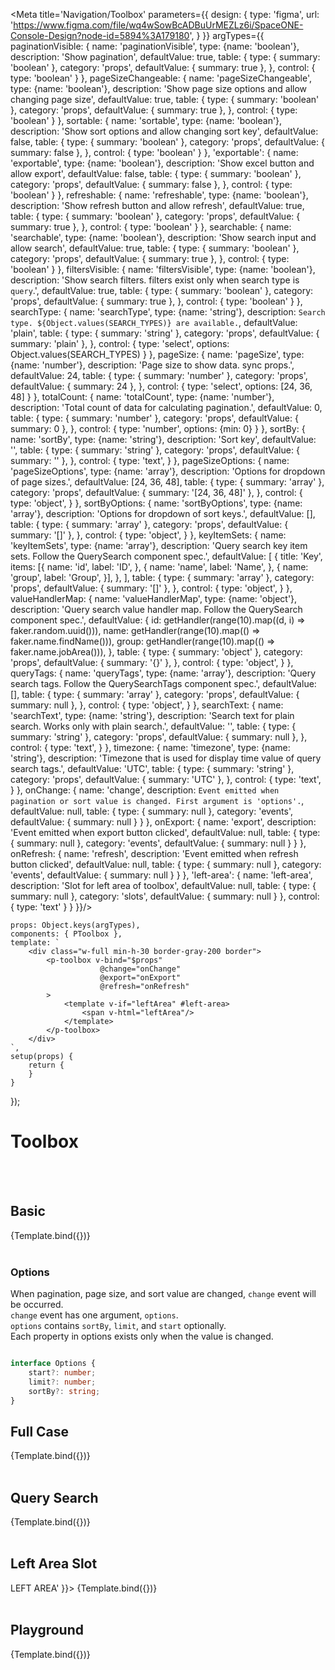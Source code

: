 

<Meta title='Navigation/Toolbox' parameters={{
    design: {
        type: 'figma',
        url: 'https://www.figma.com/file/wq4wSowBcADBuUrMEZLz6i/SpaceONE-Console-Design?node-id=5894%3A179180',
    }
}} argTypes={{
    paginationVisible: {
        name: 'paginationVisible',
        type: {name: 'boolean'},
        description: 'Show pagination',
        defaultValue: true,
        table: {
            type: {
                summary: 'boolean'
            },
            category: 'props',
            defaultValue: {
                summary: true
            },
        },
        control: {
            type: 'boolean'
        }
    },
    pageSizeChangeable: {
        name: 'pageSizeChangeable',
        type: {name: 'boolean'},
        description: 'Show page size options and allow changing page size',
        defaultValue: true,
        table: {
            type: {
                summary: 'boolean'
            },
            category: 'props',
            defaultValue: {
                summary: true
            },
        },
        control: {
            type: 'boolean'
        }
    },
    sortable: {
        name: 'sortable',
        type: {name: 'boolean'},
        description: 'Show sort options and allow changing sort key',
        defaultValue: false,
        table: {
            type: {
                summary: 'boolean'
            },
            category: 'props',
            defaultValue: {
                summary: false
            },
        },
        control: {
            type: 'boolean'
        }
    },
    'exportable': {
        name: 'exportable',
        type: {name: 'boolean'},
        description: 'Show excel button and allow export',
        defaultValue: false,
        table: {
            type: {
                summary: 'boolean'
            },
            category: 'props',
            defaultValue: {
                summary: false
            },
        },
        control: {
            type: 'boolean'
        }
    },
    refreshable: {
            name: 'refreshable',
            type: {name: 'boolean'},
            description: 'Show refresh button and allow refresh',
            defaultValue: true,
            table: {
                type: {
                    summary: 'boolean'
                },
                    category: 'props',
                    defaultValue: {
                    summary: true
                },
            },
            control: {
                type: 'boolean'
            }
    },
    searchable: {
        name: 'searchable',
        type: {name: 'boolean'},
        description: 'Show search input and allow search',
        defaultValue: true,
        table: {
          type: {
              summary: 'boolean'
          },
          category: 'props',
          defaultValue: {
              summary: true
          },
        },
        control: {
          type: 'boolean'
        }
    },
    filtersVisible: {
        name: 'filtersVisible',
        type: {name: 'boolean'},
        description: 'Show search filters. filters exist only when search type is `query`.',
        defaultValue: true,
        table: {
          type: {
              summary: 'boolean'
          },
          category: 'props',
          defaultValue: {
              summary: true
          },
        },
        control: {
          type: 'boolean'
        }
    },
    searchType: {
        name: 'searchType',
        type: {name: 'string'},
        description: `Search type. ${Object.values(SEARCH_TYPES)} are available.`,
        defaultValue: 'plain',
        table: {
            type: {
                summary: 'string'
            },
            category: 'props',
            defaultValue: {
                summary: 'plain'
            },
        },
        control: {
            type: 'select',
            options: Object.values(SEARCH_TYPES)
        }
    },
    pageSize: {
        name: 'pageSize',
        type: {name: 'number'},
        description: 'Page size to show data. sync props.',
        defaultValue: 24,
        table: {
            type: {
                summary: 'number'
            },
            category: 'props',
            defaultValue: {
                summary: 24
            },
        },
        control: {
            type: 'select',
            options: [24, 36, 48]
        }
    },
    totalCount: {
        name: 'totalCount',
        type: {name: 'number'},
        description: 'Total count of data for calculating pagination.',
        defaultValue: 0,
        table: {
        type: {
        summary: 'number'
    },
        category: 'props',
        defaultValue: {
        summary: 0
    },
    },
        control: {
        type: 'number',
        options: {min: 0}
        }
    },
    sortBy: {
        name: 'sortBy',
        type: {name: 'string'},
        description: 'Sort key',
        defaultValue: '',
        table: {
            type: {
                summary: 'string'
            },
            category: 'props',
            defaultValue: {
                summary: ''
            },
        },
        control: {
            type: 'text',
        }
    },
    pageSizeOptions: {
        name: 'pageSizeOptions',
        type: {name: 'array'},
        description: 'Options for dropdown of page sizes.',
        defaultValue: [24, 36, 48],
        table: {
            type: {
                summary: 'array'
            },
            category: 'props',
            defaultValue: {
                summary: '[24, 36, 48]'
            },
        },
        control: {
            type: 'object',
        }
    },
    sortByOptions: {
        name: 'sortByOptions',
        type: {name: 'array'},
        description: 'Options for dropdown of sort keys.',
        defaultValue: [],
        table: {
            type: {
                summary: 'array'
            },
            category: 'props',
            defaultValue: {
                summary: '[]'
            },
        },
        control: {
            type: 'object',
        }
    },
    keyItemSets: {
        name: 'keyItemSets',
        type: {name: 'array'},
        description: 'Query search key item sets. Follow the QuerySearch component spec.',
        defaultValue: [
            {
                title: 'Key',
                items: [{
                    name: 'id',
                    label: 'ID',
                },
                    {
                        name: 'name',
                        label: 'Name',
                    },
                    {
                        name: 'group',
                        label: 'Group',
                    }],
            },
        ],
        table: {
          type: {
              summary: 'array'
          },
          category: 'props',
          defaultValue: {
              summary: '[]'
          },
        },
        control: {
          type: 'object',
        }
    },
    valueHandlerMap: {
        name: 'valueHandlerMap',
        type: {name: 'object'},
        description: 'Query search value handler map. Follow the QuerySearch component spec.',
        defaultValue: {
            id: getHandler(range(10).map((d, i) => faker.random.uuid())),
            name: getHandler(range(10).map(() => faker.name.findName())),
            group: getHandler(range(10).map(() => faker.name.jobArea())),
        },
        table: {
            type: {
                summary: 'object'
            },
            category: 'props',
            defaultValue: {
                summary: '{}'
            },
        },
        control: {
            type: 'object',
        }
    },
    queryTags: {
        name: 'queryTags',
        type: {name: 'array'},
        description: 'Query search tags. Follow the QuerySearchTags component spec.',
        defaultValue: [],
        table: {
          type: {
              summary: 'array'
          },
          category: 'props',
          defaultValue: {
              summary: null
          },
        },
        control: {
          type: 'object',
        }
    },
    searchText: {
        name: 'searchText',
        type: {name: 'string'},
        description: 'Search text for plain search. Works only with plain search.',
        defaultValue: '',
        table: {
            type: {
                summary: 'string'
            },
            category: 'props',
            defaultValue: {
                summary: null
            },
        },
        control: {
            type: 'text',
        }
    },
    timezone: {
      name: 'timezone',
      type: {name: 'string'},
      description: 'Timezone that is used for display time value of query search tags.',
      defaultValue: 'UTC',
      table: {
          type: {
              summary: 'string'
          },
          category: 'props',
          defaultValue: {
              summary: 'UTC'
          },
      },
      control: {
          type: 'text',
      }
    },
    onChange: {
        name: 'change',
        description: `Event emitted when pagination or sort value is changed.
         First argument is 'options'.`,
        defaultValue: null,
        table: {
            type: {
                summary: null
            },
            category: 'events',
            defaultValue: {
                summary: null
            }
        }
    },
    onExport: {
        name: 'export',
        description: 'Event emitted when export button clicked',
        defaultValue: null,
        table: {
            type: {
                summary: null
            },
            category: 'events',
            defaultValue: {
                summary: null
            }
        }
    },
    onRefresh: {
        name: 'refresh',
        description: 'Event emitted when refresh button clicked',
        defaultValue: null,
        table: {
            type: {
                summary: null
            },
            category: 'events',
            defaultValue: {
                summary: null
            }
        }
    },
    'left-area': {
        name: 'left-area',
        description: 'Slot for left area of toolbox',
        defaultValue: null,
        table: {
            type: {
                summary: null
            },
            category: 'slots',
            defaultValue: {
                summary: null
            }
        },
        control: {
            type: 'text'
        }
    }
}}/>


    props: Object.keys(argTypes),
    components: { PToolbox },
    template: `
        <div class="w-full min-h-30 border-gray-200 border">
            <p-toolbox v-bind="$props"
                        @change="onChange"
                        @export="onExport"
                        @refresh="onRefresh"
            >
                <template v-if="leftArea" #left-area>
                    <span v-html="leftArea"/>
                </template>
            </p-toolbox>
        </div>
    `,
    setup(props) {
        return {
        }
    }
});


# Toolbox
<br/>
<br/>

## Basic

<Canvas>
    <Story name="basic">
        {Template.bind({})}
    </Story>
</Canvas>

<br/>
<br/>

### Options

When pagination, page size, and sort value are changed, `change` event will be occurred.<br/>
`change` event has one argument, `options`. <br/>
`options` contains `sortBy`, `limit`, and `start` optionally.<br/>
Each property in options exists only when the value is changed.<br/>

```typescript

interface Options {
    start?: number;
    limit?: number;
    sortBy?: string;
}

```



## Full Case

<Canvas>
    <Story name="full case" args={{
        paginationVisible: true,
        pageSizeChangeable: true,
        sortable: true,
        'exportable': true,
        refreshable: true,
        searchable: true,
        sortBy: 'Recent',
        sortByOptions: ['Recent']
    }}>
        {Template.bind({})}
    </Story>
</Canvas>

<br/>
<br/>

## Query Search

<Canvas>
    <Story name="query search" args={{
        searchable: true,
        searchType: 'query',
        filtersVisible: true,
        queryTags: [
            { key: null, value: { label: 'Hello', name: 'hello' }, operator: '' },
        ]
    }}>
        {Template.bind({})}
    </Story>
</Canvas>

<br/>
<br/>

## Left Area Slot

<Canvas>
    <Story name="left area slot" args={{
        searchable: true,
        searchType: 'query',
        filtersVisible: true,
        queryTags: [
            { key: null, value: { label: 'Hello', name: 'hello' }, operator: '' },
        ],
        leftArea: '<button class="py-1 px-3 h-full rounded-sm bg-primary text-white font-bold text-lg">LEFT AREA</button>'
    }}>
        {Template.bind({})}
    </Story>
</Canvas>

<br/>
<br/>


## Playground

<Canvas>
    <Story name="playground">
        {Template.bind({})}
    </Story>
</Canvas>

<ArgsTable story="playground"/>

